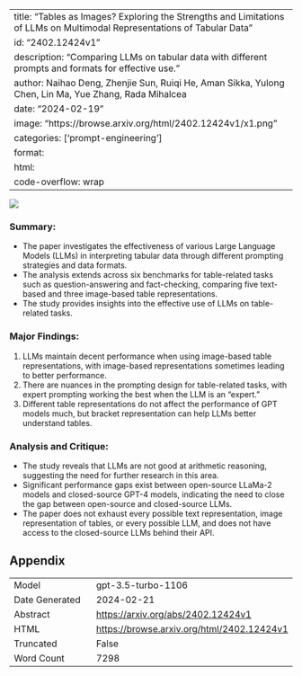 
---
title: "Tables as Images? Exploring the Strengths and Limitations of LLMs on Multimodal Representations of Tabular Data"
id: "2402.12424v1"
description: "Comparing LLMs on tabular data with different prompts and formats for effective use."
author: Naihao Deng, Zhenjie Sun, Ruiqi He, Aman Sikka, Yulong Chen, Lin Ma, Yue Zhang, Rada Mihalcea
date: "2024-02-19"
image: "https://browse.arxiv.org/html/2402.12424v1/x1.png"
categories: ['prompt-engineering']
format:
  html:
    code-overflow: wrap
---

![](https://browse.arxiv.org/html/2402.12424v1/x1.png)

### Summary:
- The paper investigates the effectiveness of various Large Language Models (LLMs) in interpreting tabular data through different prompting strategies and data formats.
- The analysis extends across six benchmarks for table-related tasks such as question-answering and fact-checking, comparing five text-based and three image-based table representations.
- The study provides insights into the effective use of LLMs on table-related tasks.

### Major Findings:
1. LLMs maintain decent performance when using image-based table representations, with image-based representations sometimes leading to better performance.
2. There are nuances in the prompting design for table-related tasks, with expert prompting working the best when the LLM is an "expert."
3. Different table representations do not affect the performance of GPT models much, but bracket representation can help LLMs better understand tables.

### Analysis and Critique:
- The study reveals that LLMs are not good at arithmetic reasoning, suggesting the need for further research in this area.
- Significant performance gaps exist between open-source LLaMa-2 models and closed-source GPT-4 models, indicating the need to close the gap between open-source and closed-source LLMs.
- The paper does not exhaust every possible text representation, image representation of tables, or every possible LLM, and does not have access to the closed-source LLMs behind their API.

## Appendix

|          |          |
|----------|----------|
| Model     | gpt-3.5-turbo-1106       |
| Date Generated     | 2024-02-21       |
| Abstract | [https://arxiv.org/abs/2402.12424v1](https://arxiv.org/abs/2402.12424v1)        |
| HTML     | [https://browse.arxiv.org/html/2402.12424v1](https://browse.arxiv.org/html/2402.12424v1)       |
| Truncated       | False       |
| Word Count       | 7298       |